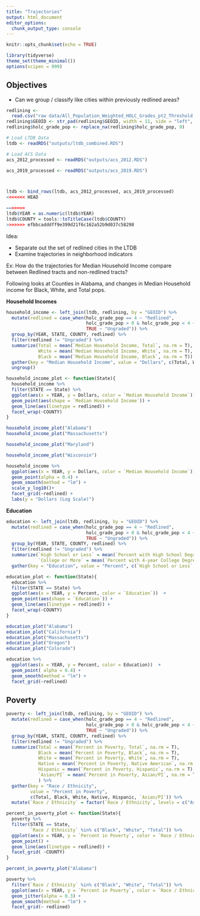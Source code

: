 ```yaml
---
title: "Trajectories"
output: html_document
editor_options: 
  chunk_output_type: console
---
```


```r
knitr::opts_chunk$set(echo = TRUE)

library(tidyverse)
theme_set(theme_minimal())
options(scipen = 999)
```

## Objectives

-   Can we group / classify like cities within previously redlined areas?

```r
redlining <-
  read.csv("raw data/All_Population_Weighted_HOLC_Grades_pt2_Threshold.csv")
redlining$GEOID <- str_pad(redlining$GEOID, width = 11, side = "left", pad = "0")
redlining$holc_grade_pop <- replace_na(redlining$holc_grade_pop, 0)

# Load LTDB Data
ltdb <- readRDS("outputs/ltdb_combined.RDS")

# Load ACS Data
acs_2012_processed <- readRDS("outputs/acs_2012.RDS") 

acs_2019_processed <- readRDS("outputs/acs_2019.RDS") 



ltdb <- bind_rows(ltdb, acs_2012_processed, acs_2019_processed)
<<<<<<< HEAD

=======
ltdb$YEAR = as.numeric(ltdb$YEAR)
ltdb$COUNTY = tools::toTitleCase(ltdb$COUNTY)
>>>>>>> efbbcadddff9e399d21f6c162a52b9d037c58298

```

Idea:

-   Separate out the set of redlined cities in the LTDB
-   Examine trajectories in neighborhood indicators

Ex: How do the trajectories for Median Household Income compare between Redlined tracts and non-redlined tracts?

Following looks at Counties in Alabama, and changes in Median Household income for Black, White, and Total pops.

**Household Incomes**

```r
household_income <- left_join(ltdb, redlining, by = "GEOID") %>%
  mutate(redlined = case_when(holc_grade_pop == 4 ~ "Redlined",
                              holc_grade_pop > 0 & holc_grade_pop < 4 ~ "Not Redlined",
                              TRUE ~ "Ungraded")) %>%
  group_by(YEAR, STATE, COUNTY, redlined) %>%
  filter(redlined != "Ungraded") %>%
  summarize(Total = mean(`Median Household Income, Total`, na.rm = T),
            White = mean(`Median Household Income, White`, na.rm = T),
            Black = mean(`Median Household Income, Black`, na.rm = T)) %>%
  gather(key = "Median Household Income", value = "Dollars", c(Total, White, Black)) %>%
  ungroup()

household_income_plot <- function(State){
  household_income %>%
  filter(STATE == State) %>%
  ggplot(aes(x = YEAR, y = Dollars, color = `Median Household Income`))  +
  geom_point(aes(shape = `Median Household Income`)) +
  geom_line(aes(linetype = redlined)) +
  facet_wrap(~COUNTY)
}


```

```r
household_income_plot("Alabama")
household_income_plot("Massachusetts")

household_income_plot("Maryland")

household_income_plot("Wisconsin")

household_income %>%
  ggplot(aes(x = YEAR, y = Dollars, color = `Median Household Income`)) +
  geom_point(alpha = 0.4) +
  geom_smooth(method = "lm") +
  scale_y_log10()+
  facet_grid(~redlined) +
  labs(y = "Dollars (Log Scale)")
```

**Education**

```r
education <- left_join(ltdb, redlining, by = "GEOID") %>%
  mutate(redlined = case_when(holc_grade_pop == 4 ~ "Redlined",
                              holc_grade_pop > 0 & holc_grade_pop < 4 ~ "Not Redlined",
                              TRUE ~ "Ungraded")) %>%
  group_by(YEAR, STATE, COUNTY, redlined) %>%
  filter(redlined != "Ungraded") %>%
  summarize(`High School or Less` = mean(`Percent with High School Degree or Less`, na.rm = T),
            `College or More` = mean(`Percent with 4-year College Degree or More`, na.rm = T)) %>%
  gather(key = "Education", value = "Percent", c(`High School or Less`, `College or More`))  

education_plot <- function(State){
  education %>%
  filter(STATE == State) %>%
  ggplot(aes(x = YEAR, y = Percent, color = `Education`))  +
  geom_point(aes(shape = `Education`)) +
  geom_line(aes(linetype = redlined)) +
  facet_wrap(~COUNTY)
}

education_plot("Alabama")
education_plot("California")
education_plot("Massachusetts")
education_plot("Oregon")
education_plot("Colorado")
```

```r
education %>%
  ggplot(aes(x = YEAR, y = Percent, color = Education))  +
  geom_point( alpha = 0.4) +
  geom_smooth(method = "lm") +
  facet_grid(~redlined)

```

## Poverty

```r
poverty <- left_join(ltdb, redlining, by = "GEOID") %>%
  mutate(redlined = case_when(holc_grade_pop == 4 ~ "Redlined",
                              holc_grade_pop > 0 & holc_grade_pop < 4 ~ "Not Redlined",
                              TRUE ~ "Ungraded")) %>%
  group_by(YEAR, STATE, COUNTY, redlined) %>%
  filter(redlined != "Ungraded") %>%
  summarize(Total = mean(`Percent in Poverty, Total`, na.rm = T),
            Black = mean(`Percent in Poverty, Black`, na.rm = T),
            White = mean(`Percent in Poverty, White`, na.rm = T),
            Native = mean(`Percent in Poverty, Native American`, na.rm = T),
            Hispanic = mean(`Percent in Poverty, Hispanic`, na.rm = T),
            `Asian/PI` = mean(`Percent in Poverty, Asian/PI`, na.rm = T)
            ) %>%
  gather(key = "Race / Ethnicity", 
         value = "Percent in Poverty", 
         c(Total, Black, White, Native, Hispanic, `Asian/PI`)) %>%
  mutate(`Race / Ethnicity` = factor(`Race / Ethnicity`, levels = c("Asian/PI", "Black", "Hispanic", "Native", "White", "Total")))

percent_in_poverty_plot <- function(State){
  poverty %>%
  filter(STATE == State,
         `Race / Ethnicity` %in% c("Black", "White", "Total")) %>%
  ggplot(aes(x = YEAR, y = `Percent in Poverty`, color = `Race / Ethnicity`))  +
  geom_point() +
  geom_line(aes(linetype = redlined)) +
  facet_grid( ~COUNTY)
}
```

```r
percent_in_poverty_plot("Alabama")
```

```r
poverty %>%
  filter(`Race / Ethnicity` %in% c("Black", "White", "Total")) %>%
  ggplot(aes(x = YEAR, y = `Percent in Poverty`, color = `Race / Ethnicity`)) + 
  geom_jitter(alpha = 0.3) +
  geom_smooth(method = "lm") +
  facet_grid(~ redlined)
```

```r

```
